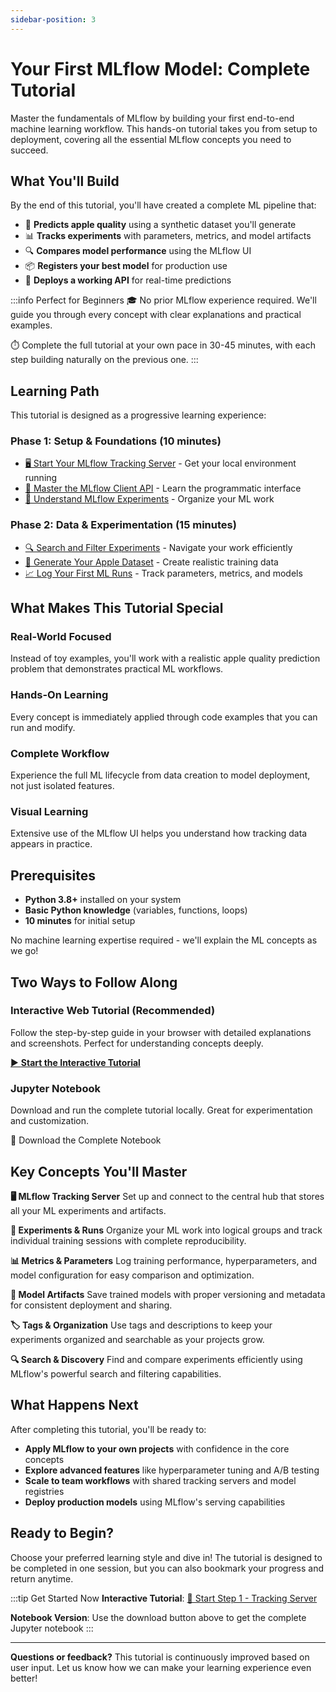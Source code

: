 ```yaml
---
sidebar-position: 3
---
```



# Your First MLflow Model: Complete Tutorial

Master the fundamentals of MLflow by building your first end-to-end machine learning workflow. This hands-on tutorial takes you from setup to deployment, covering all the essential MLflow concepts you need to succeed.

## What You'll Build

By the end of this tutorial, you'll have created a complete ML pipeline that:

- 🎯 **Predicts apple quality** using a synthetic dataset you'll generate
- 📊 **Tracks experiments** with parameters, metrics, and model artifacts
- 🔍 **Compares model performance** using the MLflow UI
- 📦 **Registers your best model** for production use
- 🚀 **Deploys a working API** for real-time predictions

:::info Perfect for Beginners
🎓 No prior MLflow experience required. We'll guide you through every concept with clear explanations and practical examples.

⏱️ Complete the full tutorial at your own pace in 30-45 minutes, with each step building naturally on the previous one.
:::

## Learning Path

This tutorial is designed as a progressive learning experience:

### **Phase 1: Setup & Foundations** (10 minutes)
- [🖥️ Start Your MLflow Tracking Server](/ml/getting-started/logging-first-model/step1-tracking-server) - Get your local environment running
- [🔌 Master the MLflow Client API](/ml/getting-started/logging-first-model/step2-mlflow-client) - Learn the programmatic interface
- [📁 Understand MLflow Experiments](/ml/getting-started/logging-first-model/step3-create-experiment) - Organize your ML work

### **Phase 2: Data & Experimentation** (15 minutes)
- [🔍 Search and Filter Experiments](/ml/getting-started/logging-first-model/step4-experiment-search) - Navigate your work efficiently
- [🍎 Generate Your Apple Dataset](/ml/getting-started/logging-first-model/step5-synthetic-data) - Create realistic training data
- [📈 Log Your First ML Runs](/ml/getting-started/logging-first-model/step6-logging-a-run) - Track parameters, metrics, and models

## What Makes This Tutorial Special

### **Real-World Focused**
Instead of toy examples, you'll work with a realistic apple quality prediction problem that demonstrates practical ML workflows.

### **Hands-On Learning**
Every concept is immediately applied through code examples that you can run and modify.

### **Complete Workflow**
Experience the full ML lifecycle from data creation to model deployment, not just isolated features.

### **Visual Learning**
Extensive use of the MLflow UI helps you understand how tracking data appears in practice.

## Prerequisites

- **Python 3.8+** installed on your system
- **Basic Python knowledge** (variables, functions, loops)
- **10 minutes** for initial setup

No machine learning expertise required - we'll explain the ML concepts as we go!

## Two Ways to Follow Along

### **Interactive Web Tutorial** (Recommended)
Follow the step-by-step guide in your browser with detailed explanations and screenshots. Perfect for understanding concepts deeply.

[▶️ **Start the Interactive Tutorial**](/ml/getting-started/logging-first-model/step1-tracking-server)

### **Jupyter Notebook**
Download and run the complete tutorial locally. Great for experimentation and customization.

<NotebookDownloadButton href="https://raw.githubusercontent.com/mlflow/mlflow/master/docs/docs/classic-ml/getting-started/logging-first-model/notebooks/logging-first-model.ipynb">📓 Download the Complete Notebook</NotebookDownloadButton>

## Key Concepts You'll Master

**🖥️ MLflow Tracking Server**
Set up and connect to the central hub that stores all your ML experiments and artifacts.

**🔬 Experiments & Runs**
Organize your ML work into logical groups and track individual training sessions with complete reproducibility.

**📊 Metrics & Parameters**
Log training performance, hyperparameters, and model configuration for easy comparison and optimization.

**🤖 Model Artifacts**
Save trained models with proper versioning and metadata for consistent deployment and sharing.

**🏷️ Tags & Organization**
Use tags and descriptions to keep your experiments organized and searchable as your projects grow.

**🔍 Search & Discovery**
Find and compare experiments efficiently using MLflow's powerful search and filtering capabilities.

## What Happens Next

After completing this tutorial, you'll be ready to:

- **Apply MLflow to your own projects** with confidence in the core concepts
- **Explore advanced features** like hyperparameter tuning and A/B testing
- **Scale to team workflows** with shared tracking servers and model registries
- **Deploy production models** using MLflow's serving capabilities

## Ready to Begin?

Choose your preferred learning style and dive in! The tutorial is designed to be completed in one session, but you can also bookmark your progress and return anytime.

:::tip Get Started Now
**Interactive Tutorial**: [🚀 Start Step 1 - Tracking Server](/ml/getting-started/logging-first-model/step1-tracking-server)

**Notebook Version**: Use the download button above to get the complete Jupyter notebook
:::

---

**Questions or feedback?** This tutorial is continuously improved based on user input. Let us know how we can make your learning experience even better!